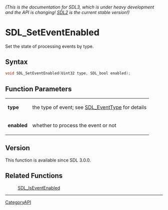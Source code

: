 ====== (This is the documentation for SDL3, which is under heavy development and the API is changing! [https://wiki.libsdl.org/ SDL2] is the current stable version!) ======
= SDL_SetEventEnabled =

Set the state of processing events by type.

== Syntax ==

<syntaxhighlight lang='c'>
void SDL_SetEventEnabled(Uint32 type, SDL_bool enabled);
</syntaxhighlight>

== Function Parameters ==

{|
|'''type'''
|the type of event; see [[SDL_EventType]] for details
|-
|'''enabled'''
|whether to process the event or not
|}

== Version ==

This function is available since SDL 3.0.0.

== Related Functions ==

:[[SDL_IsEventEnabled]]

----
[[CategoryAPI]]



